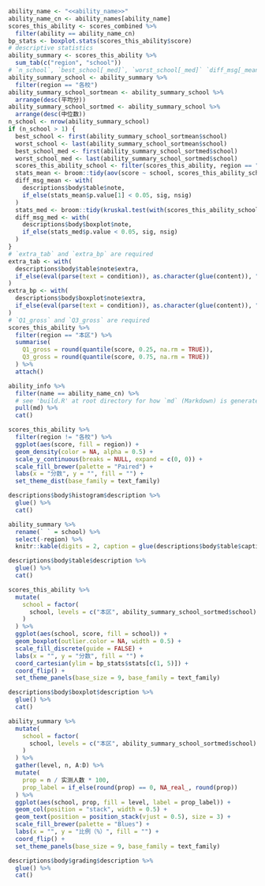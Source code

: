```r
ability_name <- "<<ability_name>>"
ability_name_cn <- ability_names[ability_name]
scores_this_ability <- scores_combined %>%
  filter(ability == ability_name_cn)
bp_stats <- boxplot.stats(scores_this_ability$score)
# descriptive statistics
ability_summary <- scores_this_ability %>%
  sum_tab(c("region", "school"))
# `n_school`, `best_school[_med]`, `worst_school[_med]` `diff_msg[_mean/_med]` are required
ability_summary_school <- ability_summary %>%
  filter(region == "各校")
ability_summary_school_sortmean <- ability_summary_school %>%
  arrange(desc(平均分))
ability_summary_school_sortmed <- ability_summary_school %>%
  arrange(desc(中位数))
n_school <- nrow(ability_summary_school)
if (n_school > 1) {
  best_school <- first(ability_summary_school_sortmean$school)
  worst_school <- last(ability_summary_school_sortmean$school)
  best_school_med <- first(ability_summary_school_sortmed$school)
  worst_school_med <- last(ability_summary_school_sortmed$school)
  scores_this_ability_school <- filter(scores_this_ability, region == "各校")
  stats_mean <- broom::tidy(aov(score ~ school, scores_this_ability_school))
  diff_msg_mean <- with(
    descriptions$body$table$note,
    if_else(stats_mean$p.value[1] < 0.05, sig, nsig)
  ) 
  stats_med <- broom::tidy(kruskal.test(with(scores_this_ability_school, split(score, school))))
  diff_msg_med <- with(
    descriptions$body$boxplot$note,
    if_else(stats_med$p.value < 0.05, sig, nsig)
  )
}
# `extra_tab` and `extra_bp` are required
extra_tab <- with(
  descriptions$body$table$note$extra,
  if_else(eval(parse(text = condition)), as.character(glue(content)), "")
)
extra_bp <- with(
  descriptions$body$boxplot$note$extra,
  if_else(eval(parse(text = condition)), as.character(glue(content)), "")
)
# `Q1_gross` and `Q3_gross` are required
scores_this_ability %>% 
  filter(region == "本区") %>% 
  summarise(
    Q1_gross = round(quantile(score, 0.25, na.rm = TRUE)),
    Q3_gross = round(quantile(score, 0.75, na.rm = TRUE))
  ) %>% 
  attach()
```

```r
ability_info %>%
  filter(name == ability_name_cn) %>%
  # see 'build.R' at root directory for how `md` (Markdown) is generated
  pull(md) %>%
  cat()
```

```r
scores_this_ability %>%
  filter(region != "各校") %>%
  ggplot(aes(score, fill = region)) +
  geom_density(color = NA, alpha = 0.5) +
  scale_y_continuous(breaks = NULL, expand = c(0, 0)) +
  scale_fill_brewer(palette = "Paired") +
  labs(x = "分数", y = "", fill = "") +
  set_theme_dist(base_family = text_family)
```

```r
descriptions$body$histogram$description %>%
  glue() %>%
  cat()
```

```r
ability_summary %>%
  rename(` ` = school) %>%
  select(-region) %>%
  knitr::kable(digits = 2, caption = glue(descriptions$body$table$caption))
```

```r
descriptions$body$table$description %>%
  glue() %>%
  cat()
```

```r
scores_this_ability %>%
  mutate(
    school = factor(
      school, levels = c("本区", ability_summary_school_sortmed$school)
    )
  ) %>%
  ggplot(aes(school, score, fill = school)) +
  geom_boxplot(outlier.color = NA, width = 0.5) +
  scale_fill_discrete(guide = FALSE) +
  labs(x = "", y = "分数", fill = "") +
  coord_cartesian(ylim = bp_stats$stats[c(1, 5)]) +
  coord_flip() +
  set_theme_panels(base_size = 9, base_family = text_family)
```

```r
descriptions$body$boxplot$description %>%
  glue() %>%
  cat()
```

```r
ability_summary %>%
  mutate(
    school = factor(
      school, levels = c("本区", ability_summary_school_sortmed$school)
    )
  ) %>%
  gather(level, n, A:D) %>%
  mutate(
    prop = n / 实测人数 * 100,
    prop_label = if_else(round(prop) == 0, NA_real_, round(prop))
  ) %>%
  ggplot(aes(school, prop, fill = level, label = prop_label)) +
  geom_col(position = "stack", width = 0.5) +
  geom_text(position = position_stack(vjust = 0.5), size = 3) +
  scale_fill_brewer(palette = "Blues") +
  labs(x = "", y = "比例（%）", fill = "") +
  coord_flip() +
  set_theme_panels(base_size = 9, base_family = text_family)
```

```r
descriptions$body$grading$description %>%
  glue() %>%
  cat()
```
